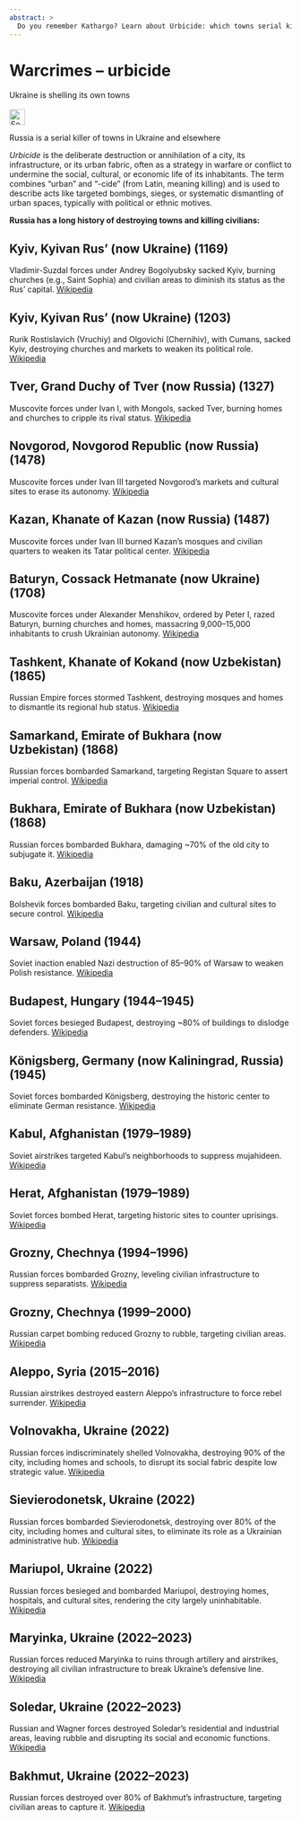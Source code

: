 ```yaml
---
abstract: > 
  Do you remember Kathargo? Learn about Urbicide: which towns serial killer Russia destroyed.
---
```


# Warcrimes – urbicide {#sec-warcrimes-urbicide}

::: {.callout-caution title="Myth"}
Ukraine is shelling its own towns
[<br></br>![Search for topic in EUvsDisinfo](../all_common_img/EUvsDisinfo_400x240.jpg){height=2em}](https://euvsdisinfo.eu/disinformation-cases/?text=war%20(urbicide%7CMariupol%7CVolnovakha%7CSievierodonetsk%7CMaryinka%7CSoledar%7CBakhmut)&sort=relevance)
:::

::: {.callout-tip title="Truth"}
Russia is a serial killer of towns in Ukraine and elsewhere
:::


*Urbicide* is the deliberate destruction or annihilation of a city, its infrastructure, or its urban fabric, often as a strategy in warfare or conflict to undermine the social, cultural, or economic life of its inhabitants. The term combines "urban" and "-cide" (from Latin, meaning killing) and is used to describe acts like targeted bombings, sieges, or systematic dismantling of urban spaces, typically with political or ethnic motives. 


**Russia has a long history of destroying towns and killing civilians:**


## Kyiv, Kyivan Rus’ (now Ukraine) (1169)
  Vladimir-Suzdal forces under Andrey Bogolyubsky sacked Kyiv, burning churches (e.g., Saint Sophia) and civilian areas to diminish its status as the Rus’ capital. [Wikipedia](https://en.wikipedia.org/wiki/Kyiv)

## Kyiv, Kyivan Rus’ (now Ukraine) (1203)
  Rurik Rostislavich (Vruchiy) and Olgovichi (Chernihiv), with Cumans, sacked Kyiv, destroying churches and markets to weaken its political role. [Wikipedia](https://en.wikipedia.org/wiki/Kyiv)

## Tver, Grand Duchy of Tver (now Russia) (1327)  
  Muscovite forces under Ivan I, with Mongols, sacked Tver, burning homes and churches to cripple its rival status. [Wikipedia](https://en.wikipedia.org/wiki/Tver)

## Novgorod, Novgorod Republic (now Russia) (1478)  
  Muscovite forces under Ivan III targeted Novgorod’s markets and cultural sites to erase its autonomy. [Wikipedia](https://en.wikipedia.org/wiki/Novgorod_Republic)

## Kazan, Khanate of Kazan (now Russia) (1487)  
  Muscovite forces under Ivan III burned Kazan’s mosques and civilian quarters to weaken its Tatar political center. [Wikipedia](https://en.wikipedia.org/wiki/Kazan)

## Baturyn, Cossack Hetmanate (now Ukraine) (1708)  
  Muscovite forces under Alexander Menshikov, ordered by Peter I, razed Baturyn, burning churches and homes, massacring 9,000–15,000 inhabitants to crush Ukrainian autonomy. [Wikipedia](https://en.wikipedia.org/wiki/Baturyn)

## Tashkent, Khanate of Kokand (now Uzbekistan) (1865)  
  Russian Empire forces stormed Tashkent, destroying mosques and homes to dismantle its regional hub status. [Wikipedia](https://en.wikipedia.org/wiki/Tashkent)

## Samarkand, Emirate of Bukhara (now Uzbekistan) (1868)  
  Russian forces bombarded Samarkand, targeting Registan Square to assert imperial control. [Wikipedia](https://en.wikipedia.org/wiki/Samarkand)

## Bukhara, Emirate of Bukhara (now Uzbekistan) (1868)  
  Russian forces bombarded Bukhara, damaging ~70% of the old city to subjugate it. [Wikipedia](https://en.wikipedia.org/wiki/Bukhara)

## Baku, Azerbaijan (1918)  
  Bolshevik forces bombarded Baku, targeting civilian and cultural sites to secure control. [Wikipedia](https://en.wikipedia.org/wiki/Baku)

## Warsaw, Poland (1944)  
  Soviet inaction enabled Nazi destruction of 85–90% of Warsaw to weaken Polish resistance. [Wikipedia](https://en.wikipedia.org/wiki/Warsaw)

## Budapest, Hungary (1944–1945)  
  Soviet forces besieged Budapest, destroying ~80% of buildings to dislodge defenders. [Wikipedia](https://en.wikipedia.org/wiki/Budapest)

## Königsberg, Germany (now Kaliningrad, Russia) (1945)  
  Soviet forces bombarded Königsberg, destroying the historic center to eliminate German resistance. [Wikipedia](https://en.wikipedia.org/wiki/Kaliningrad)

## Kabul, Afghanistan (1979–1989)  
  Soviet airstrikes targeted Kabul’s neighborhoods to suppress mujahideen. [Wikipedia](https://en.wikipedia.org/wiki/Kabul)

## Herat, Afghanistan (1979–1989)  
  Soviet forces bombed Herat, targeting historic sites to counter uprisings. [Wikipedia](https://en.wikipedia.org/wiki/Herat)

## Grozny, Chechnya (1994–1996)  
  Russian forces bombarded Grozny, leveling civilian infrastructure to suppress separatists. [Wikipedia](https://en.wikipedia.org/wiki/Grozny)

## Grozny, Chechnya (1999–2000)  
  Russian carpet bombing reduced Grozny to rubble, targeting civilian areas. [Wikipedia](https://en.wikipedia.org/wiki/Grozny)

## Aleppo, Syria (2015–2016)  
  Russian airstrikes destroyed eastern Aleppo’s infrastructure to force rebel surrender. [Wikipedia](https://en.wikipedia.org/wiki/Aleppo)

## Volnovakha, Ukraine (2022)  
  Russian forces indiscriminately shelled Volnovakha, destroying 90% of the city, including homes and schools, to disrupt its social fabric despite low strategic value. [Wikipedia](https://en.wikipedia.org/wiki/Volnovakha)

## Sievierodonetsk, Ukraine (2022)  
  Russian forces bombarded Sievierodonetsk, destroying over 80% of the city, including homes and cultural sites, to eliminate its role as a Ukrainian administrative hub. [Wikipedia](https://en.wikipedia.org/wiki/Sievierodonetsk)

## Mariupol, Ukraine (2022)  
  Russian forces besieged and bombarded Mariupol, destroying homes, hospitals, and cultural sites, rendering the city largely uninhabitable. [Wikipedia](https://en.wikipedia.org/wiki/Mariupol)

## Maryinka, Ukraine (2022–2023)  
  Russian forces reduced Maryinka to ruins through artillery and airstrikes, destroying all civilian infrastructure to break Ukraine’s defensive line. [Wikipedia](https://en.wikipedia.org/wiki/Maryinka)

## Soledar, Ukraine (2022–2023)  
  Russian and Wagner forces destroyed Soledar’s residential and industrial areas, leaving rubble and disrupting its social and economic functions. [Wikipedia](https://en.wikipedia.org/wiki/Soledar)

## Bakhmut, Ukraine (2022–2023)  
  Russian forces destroyed over 80% of Bakhmut’s infrastructure, targeting civilian areas to capture it. [Wikipedia](https://en.wikipedia.org/wiki/Bakhmut)

